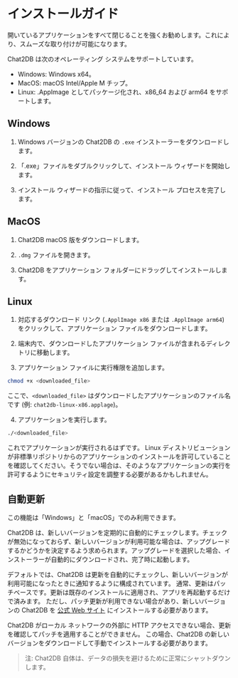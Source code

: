 # インストールガイド

開いているアプリケーションをすべて閉じることを強くお勧めします。これにより、スムーズな取り付けが可能になります。

Chat2DB は次のオペレーティング システムをサポートしています。

- Windows: Windows x64。
- MacOS: macOS Intel/Apple M チップ。
- Linux: .AppImage としてパッケージ化され、x86_64 および arm64 をサポートします。

## Windows

1. Windows バージョンの Chat2DB の `.exe` インストーラーをダウンロードします。

2. 「.exe」ファイルをダブルクリックして、インストール ウィザードを開始します。

3. インストール ウィザードの指示に従って、インストール プロセスを完了します。


## MacOS

1. Chat2DB macOS 版をダウンロードします。

2. `.dmg` ファイルを開きます。

3. Chat2DB をアプリケーション フォルダーにドラッグしてインストールします。


## Linux

1. 対応するダウンロード リンク (`.ApplImage x86` または `.ApplImage arm64`) をクリックして、アプリケーション ファイルをダウンロードします。

2. 端末内で、ダウンロードしたアプリケーション ファイルが含まれるディレクトリに移動します。

3. アプリケーション ファイルに実行権限を追加します。

```bash
chmod +x <downloaded_file>
```
ここで、`<downloaded_file>` はダウンロードしたアプリケーションのファイル名です (例: `chat2db-linux-x86.applage`)。

4. アプリケーションを実行します。

```bash
./<downloaded_file>
```

これでアプリケーションが実行されるはずです。 Linux ディストリビューションが非標準リポジトリからのアプリケーションのインストールを許可していることを確認してください。そうでない場合は、そのようなアプリケーションの実行を許可するようにセキュリティ設定を調整する必要があるかもしれません。

## 自動更新

この機能は「Windows」と「macOS」でのみ利用できます。

Chat2DB は、新しいバージョンを定期的に自動的にチェックします。チェックが無効になっておらず、新しいバージョンが利用可能な場合は、アップグレードするかどうかを決定するよう求められます。アップグレードを選択した場合、インストーラーが自動的にダウンロードされ、完了時に起動します。

デフォルトでは、Chat2DB は更新を自動的にチェックし、新しいバージョンが利用可能になったときに通知するように構成されています。
通常、更新はパッチベースです。更新は既存のインストールに適用され、アプリを再起動するだけで済みます。
ただし、パッチ更新が利用できない場合があり、新しいバージョンの Chat2DB を [公式 Web サイト](https://chat2db-ai.com/download) にインストールする必要があります。

Chat2DB がローカル ネットワークの外部に HTTP アクセスできない場合、更新を確認してパッチを適用することができません。
この場合、Chat2DB の新しいバージョンをダウンロードして手動でインストールする必要があります。

> 注: Chat2DB 自体は、データの損失を避けるために正常にシャットダウンします。